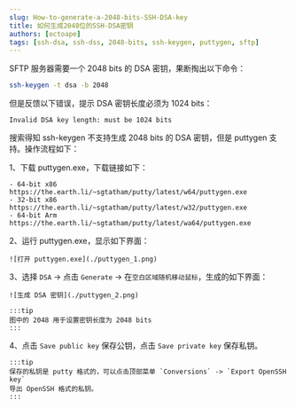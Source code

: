 ---
slug: How-to-generate-a-2048-bits-SSH-DSA-key
title: 如何生成2048位的SSH-DSA密钥
authors: [octoape]
tags: [ssh-dsa, ssh-dss, 2048-bits, ssh-keygen, puttygen, sftp]
---

SFTP 服务器需要一个 2048 bits 的 DSA 密钥，果断掏出以下命令：

```bash
ssh-keygen -t dsa -b 2048
```

但是反馈以下错误，提示 DSA 密钥长度必须为 1024 bits：

```
Invalid DSA key length: must be 1024 bits
```

搜索得知 ssh-keygen 不支持生成 2048 bits 的 DSA 密钥，但是 puttygen 支持。操作流程如下：

<!-- truncate -->

1、下载 puttygen.exe，下载链接如下：
    
    - 64-bit x86 https://the.earth.li/~sgtatham/putty/latest/w64/puttygen.exe
    - 32-bit x86 https://the.earth.li/~sgtatham/putty/latest/w32/puttygen.exe
    - 64-bit Arm https://the.earth.li/~sgtatham/putty/latest/wa64/puttygen.exe

2、运行 puttygen.exe，显示如下界面：

    ![打开 puttygen.exe](./puttygen_1.png)

3、选择 `DSA` -> 点击 `Generate` -> 在`空白区域随机移动鼠标`，生成的如下界面：

    ![生成 DSA 密钥](./puttygen_2.png)

    :::tip
    图中的 2048 用于设置密钥长度为 2048 bits
    :::

4、点击 `Save public key` 保存公钥，点击 `Save private key` 保存私钥。

    :::tip
    保存的私钥是 putty 格式的，可以点击顶部菜单 `Conversions` -> `Export OpenSSH key` 
    导出 OpenSSH 格式的私钥。
    :::